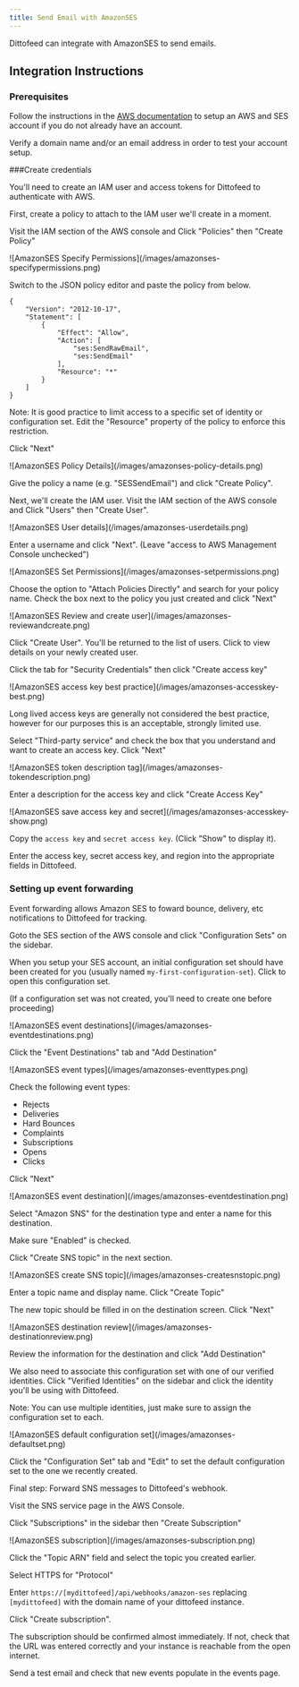 ```yaml
---
title: Send Email with AmazonSES
---
```


Dittofeed can integrate with AmazonSES to send emails.

## Integration Instructions

### Prerequisites

Follow the instructions in the [AWS documentation](https://docs.aws.amazon.com/ses/latest/dg/setting-up.html) to setup an
AWS and SES account if you do not already have an account.

Verify a domain name and/or an email address in order to test your account setup.


###Create credentials

You'll need to create an IAM user and access tokens for Dittofeed to authenticate with AWS.

First, create a policy to attach to the IAM user we'll create in a moment.

Visit the IAM section of the AWS console and Click "Policies" then "Create Policy"

<Frame>
![AmazonSES Specify Permissions](/images/amazonses-specifypermissions.png)
</Frame>

Switch to the JSON policy editor and paste the policy from below.

```
{
	"Version": "2012-10-17",
	"Statement": [
		{
			"Effect": "Allow",
			"Action": [
				"ses:SendRawEmail",
				"ses:SendEmail"
			],
			"Resource": "*"
		}
	]
}
```

Note: It is good practice to limit access to a specific set of  identity or configuration set.  Edit the "Resource" property of the
policy to enforce this restriction.

Click "Next"

<Frame>
![AmazonSES Policy Details](/images/amazonses-policy-details.png)
</Frame>

Give the policy a name (e.g. "SESSendEmail") and click "Create Policy".

Next, we'll create the IAM user. Visit the IAM section of the AWS console and Click "Users" then "Create User".

<Frame>
![AmazonSES User details](/images/amazonses-userdetails.png)
</Frame>

Enter a username and click "Next". (Leave "access to AWS Management Console unchecked")

<Frame>
![AmazonSES Set Permissions](/images/amazonses-setpermissions.png)
</Frame>

Choose the option to "Attach Policies Directly" and search for your policy name.  Check the box next to the policy you just created and click "Next"

<Frame>
![AmazonSES Review and create user](/images/amazonses-reviewandcreate.png)
</Frame>

Click "Create User".  You'll be returned to the list of users.  Click to view details on your newly created user.

Click the tab for "Security Credentials" then click "Create access key"

<Frame>
![AmazonSES access key best practice](/images/amazonses-accesskey-best.png)
</Frame>

Long lived access keys are generally not considered the best practice, however for our purposes this is an acceptable,
strongly limited use.

Select "Third-party service" and check the box that you understand and want to create an access key.  Click "Next"

<Frame>
![AmazonSES token description tag](/images/amazonses-tokendescription.png)
</Frame>

Enter a description for the access key and click "Create Access Key"

<Frame>
![AmazonSES save access key and secret](/images/amazonses-accesskey-show.png)
</Frame>

Copy the `access key` and `secret access key`.  (Click "Show" to display it).

[//]: # (TODO: Need an image of the SES section in dittofeed)

Enter the access key, secret access key, and region into the appropriate fields in Dittofeed.

### Setting up event forwarding

Event forwarding allows Amazon SES to foward bounce, delivery, etc notifications to Dittofeed for tracking.

Goto the SES section of the AWS console and click "Configuration Sets" on the sidebar.

When you setup your SES account, an initial configuration set should have been created for you (usually named `my-first-configuration-set`).
Click to open this configuration set.

(If a configuration set was not created, you'll need to create one before proceeding)

<Frame>
![AmazonSES event destinations](/images/amazonses-eventdestinations.png)
</Frame>

Click the "Event Destinations" tab and "Add Destination"

<Frame>
![AmazonSES event types](/images/amazonses-eventtypes.png)
</Frame>

Check the following event types:

* Rejects
* Deliveries
* Hard Bounces
* Complaints
* Subscriptions
* Opens
* Clicks

Click "Next"

<Frame>
![AmazonSES event destination](/images/amazonses-eventdestination.png)
</Frame>

Select "Amazon SNS" for the destination type and enter a name for this destination.

Make sure "Enabled" is checked.

Click "Create SNS topic" in the next section.

<Frame>
![AmazonSES create SNS topic](/images/amazonses-createsnstopic.png)
</Frame>

Enter a topic name and display name.  Click "Create Topic"

The new topic should be filled in on the destination screen.  Click "Next"

<Frame>
![AmazonSES destination review](/images/amazonses-destinationreview.png)
</Frame>

Review the information for the destination and click "Add Destination"

We also need to associate this configuration set with one of our verified identities. Click "Verified Identities"
on the sidebar and click the identity you'll be using with Dittofeed.

Note: You can use multiple identities, just make sure to assign the configuration set to each.

<Frame>
![AmazonSES default configuration set](/images/amazonses-defaultset.png)
</Frame>

Click the "Configuration Set" tab and "Edit" to set the default configuration set to the one we recently created.

Final step: Forward SNS messages to Dittofeed's webhook.

Visit the SNS service page in the AWS Console.

Click "Subscriptions" in the sidebar then "Create Subscription"

<Frame>
![AmazonSES subscription](/images/amazonses-subscription.png)
</Frame>

Click the "Topic ARN" field and select the topic you created earlier.

Select HTTPS for "Protocol"

Enter `https://[mydittofeed]/api/webhooks/amazon-ses` replacing `[mydittofeed]` with the domain name of your dittofeed instance.

Click "Create subscription".

The subscription should be confirmed almost immediately.  If not, check that the URL was entered correctly and your instance is reachable from the open internet.

Send a test email and check that new events populate in the events page.



